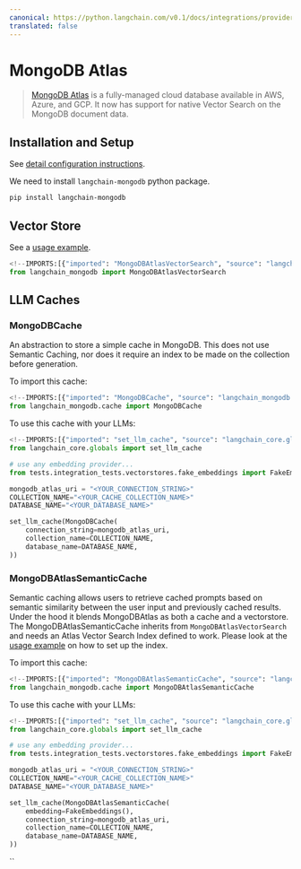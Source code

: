 ```yaml
---
canonical: https://python.langchain.com/v0.1/docs/integrations/providers/mongodb_atlas
translated: false
---
```


# MongoDB Atlas

>[MongoDB Atlas](https://www.mongodb.com/docs/atlas/) is a fully-managed cloud
> database available in AWS, Azure, and GCP.  It now has support for native
> Vector Search on the MongoDB document data.

## Installation and Setup

See [detail configuration instructions](/docs/integrations/vectorstores/mongodb_atlas).

We need to install `langchain-mongodb` python package.

```bash
pip install langchain-mongodb
```

## Vector Store

See a [usage example](/docs/integrations/vectorstores/mongodb_atlas).

```python
<!--IMPORTS:[{"imported": "MongoDBAtlasVectorSearch", "source": "langchain_mongodb", "docs": "https://api.python.langchain.com/en/latest/vectorstores/langchain_mongodb.vectorstores.MongoDBAtlasVectorSearch.html", "title": "MongoDB Atlas"}]-->
from langchain_mongodb import MongoDBAtlasVectorSearch
```

## LLM Caches

### MongoDBCache

An abstraction to store a simple cache in MongoDB. This does not use Semantic Caching, nor does it require an index to be made on the collection before generation.

To import this cache:

```python
<!--IMPORTS:[{"imported": "MongoDBCache", "source": "langchain_mongodb.cache", "docs": "https://api.python.langchain.com/en/latest/cache/langchain_mongodb.cache.MongoDBCache.html", "title": "MongoDB Atlas"}]-->
from langchain_mongodb.cache import MongoDBCache
```

To use this cache with your LLMs:

```python
<!--IMPORTS:[{"imported": "set_llm_cache", "source": "langchain_core.globals", "docs": "https://api.python.langchain.com/en/latest/globals/langchain_core.globals.set_llm_cache.html", "title": "MongoDB Atlas"}]-->
from langchain_core.globals import set_llm_cache

# use any embedding provider...
from tests.integration_tests.vectorstores.fake_embeddings import FakeEmbeddings

mongodb_atlas_uri = "<YOUR_CONNECTION_STRING>"
COLLECTION_NAME="<YOUR_CACHE_COLLECTION_NAME>"
DATABASE_NAME="<YOUR_DATABASE_NAME>"

set_llm_cache(MongoDBCache(
    connection_string=mongodb_atlas_uri,
    collection_name=COLLECTION_NAME,
    database_name=DATABASE_NAME,
))
```

### MongoDBAtlasSemanticCache

Semantic caching allows users to retrieve cached prompts based on semantic similarity between the user input and previously cached results. Under the hood it blends MongoDBAtlas as both a cache and a vectorstore.
The MongoDBAtlasSemanticCache inherits from `MongoDBAtlasVectorSearch` and needs an Atlas Vector Search Index defined to work. Please look at the [usage example](/docs/integrations/vectorstores/mongodb_atlas) on how to set up the index.

To import this cache:

```python
<!--IMPORTS:[{"imported": "MongoDBAtlasSemanticCache", "source": "langchain_mongodb.cache", "docs": "https://api.python.langchain.com/en/latest/cache/langchain_mongodb.cache.MongoDBAtlasSemanticCache.html", "title": "MongoDB Atlas"}]-->
from langchain_mongodb.cache import MongoDBAtlasSemanticCache
```

To use this cache with your LLMs:

```python
<!--IMPORTS:[{"imported": "set_llm_cache", "source": "langchain_core.globals", "docs": "https://api.python.langchain.com/en/latest/globals/langchain_core.globals.set_llm_cache.html", "title": "MongoDB Atlas"}]-->
from langchain_core.globals import set_llm_cache

# use any embedding provider...
from tests.integration_tests.vectorstores.fake_embeddings import FakeEmbeddings

mongodb_atlas_uri = "<YOUR_CONNECTION_STRING>"
COLLECTION_NAME="<YOUR_CACHE_COLLECTION_NAME>"
DATABASE_NAME="<YOUR_DATABASE_NAME>"

set_llm_cache(MongoDBAtlasSemanticCache(
    embedding=FakeEmbeddings(),
    connection_string=mongodb_atlas_uri,
    collection_name=COLLECTION_NAME,
    database_name=DATABASE_NAME,
))
```

``